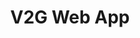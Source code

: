 ---
title: V2G Web App
slug: es/proyectos/v2g-web-app
image: v2g-web-app
type: Frontend Development
description: Proyecto open-source. Conversor de archivos de video a formato .gif, client-side.
tools: [React, Vite, Tailwind, FFmpeg.WASM]
demo: https://v2g-app.vercel.app

highlighted: true
top: 2
---